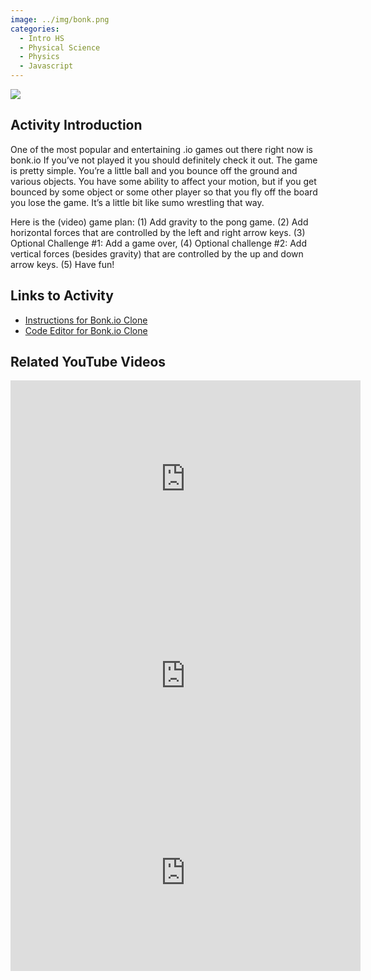 ```yaml
---
image: ../img/bonk.png
categories:
  - Intro HS
  - Physical Science
  - Physics
  - Javascript
---
```


![](../img/bonk.png)

## Activity Introduction

One of the most popular and entertaining .io games out there right now is bonk.io If you've not played it you should definitely check it out. The game is pretty simple. You're a little ball and you bounce off the ground and various objects. You have some ability to affect your motion, but if you get bounced by some object or some other player so that you fly off the board you lose the game. It's a little bit like sumo wrestling that way.

Here is the (video) game plan: (1) Add gravity to the pong game. (2) Add horizontal forces that are controlled by the left and right arrow keys. (3) Optional Challenge #1: Add a game over, (4) Optional challenge #2: Add vertical forces (besides gravity) that are controlled by the up and down arrow keys. (5) Have fun!

## Links to Activity

* [Instructions for Bonk.io Clone](https://www.asc.ohio-state.edu/orban.14/stemcoding/milestones/bonk/bonk.html)
* [Code Editor for Bonk.io Clone](https://editor.p5js.org/ChrisOrban/sketches/Ry5_oND6h)

## Related YouTube Videos

<iframe width="560" height="315" src="https://www.youtube.com/embed/VVe1qIldD7k?si=2_ePsYJDw7qjseuY" title="YouTube video player" frameborder="0" allow="accelerometer; autoplay; clipboard-write; encrypted-media; gyroscope; picture-in-picture; web-share" referrerpolicy="strict-origin-when-cross-origin" allowfullscreen></iframe>

<iframe width="560" height="315" src="https://www.youtube.com/embed/1-1eSnq73PQ?si=a6VATDwrf7Kv3-av" title="YouTube video player" frameborder="0" allow="accelerometer; autoplay; clipboard-write; encrypted-media; gyroscope; picture-in-picture; web-share" referrerpolicy="strict-origin-when-cross-origin" allowfullscreen></iframe>

<iframe width="560" height="315" src="https://www.youtube.com/embed/KSIewu97Yxs?si=_OUlhmFF86usGYAc" title="YouTube video player" frameborder="0" allow="accelerometer; autoplay; clipboard-write; encrypted-media; gyroscope; picture-in-picture; web-share" referrerpolicy="strict-origin-when-cross-origin" allowfullscreen></iframe>